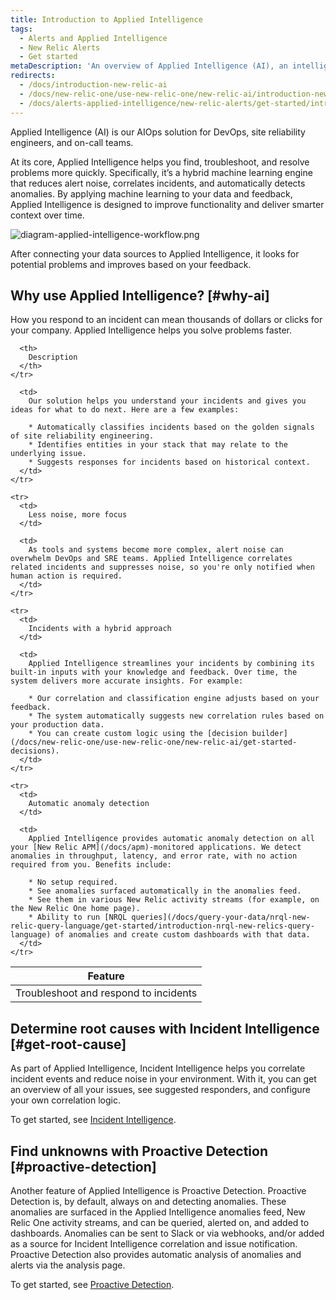 ```yaml
---
title: Introduction to Applied Intelligence
tags:
  - Alerts and Applied Intelligence
  - New Relic Alerts
  - Get started
metaDescription: 'An overview of Applied Intelligence (AI), an intelligent AIOps solution for your alerting systems in New Relic.'
redirects:
  - /docs/introduction-new-relic-ai
  - /docs/new-relic-one/use-new-relic-one/new-relic-ai/introduction-new-relic-ai
  - /docs/alerts-applied-intelligence/new-relic-alerts/get-started/introduction-new-relic-ai
---
```


Applied Intelligence (AI) is our AIOps solution for DevOps, site reliability engineers, and on-call teams.

At its core, Applied Intelligence helps you find, troubleshoot, and resolve problems more quickly. Specifically, it’s a hybrid machine learning engine that reduces alert noise, correlates incidents, and automatically detects anomalies. By applying machine learning to your data and feedback, Applied Intelligence is designed to improve functionality and deliver smarter context over time.

![diagram-applied-intelligence-workflow.png](./images/diagram-applied-intelligence-workflow.png "diagram-applied-intelligence-workflow.png")

<figcaption>
  After connecting your data sources to Applied Intelligence, it looks for potential problems and improves based on your feedback.
</figcaption>

## Why use Applied Intelligence? [#why-ai]

How you respond to an incident can mean thousands of dollars or clicks for your company. Applied Intelligence helps you solve problems faster.

<table>
  <thead>
    <tr>
      <th style={{ width: "150px" }}>
        Feature
      </th>

      <th>
        Description
      </th>
    </tr>
  </thead>

  <tbody>
    <tr>
      <td>
        Troubleshoot and respond to incidents
      </td>

      <td>
        Our solution helps you understand your incidents and gives you ideas for what to do next. Here are a few examples:

        * Automatically classifies incidents based on the golden signals of site reliability engineering.
        * Identifies entities in your stack that may relate to the underlying issue.
        * Suggests responses for incidents based on historical context.
      </td>
    </tr>

    <tr>
      <td>
        Less noise, more focus
      </td>

      <td>
        As tools and systems become more complex, alert noise can overwhelm DevOps and SRE teams. Applied Intelligence correlates related incidents and suppresses noise, so you're only notified when human action is required.
      </td>
    </tr>

    <tr>
      <td>
        Incidents with a hybrid approach
      </td>

      <td>
        Applied Intelligence streamlines your incidents by combining its built-in inputs with your knowledge and feedback. Over time, the system delivers more accurate insights. For example:

        * Our correlation and classification engine adjusts based on your feedback.
        * The system automatically suggests new correlation rules based on your production data.
        * You can create custom logic using the [decision builder](/docs/new-relic-one/use-new-relic-one/new-relic-ai/get-started-decisions).
      </td>
    </tr>

    <tr>
      <td>
        Automatic anomaly detection
      </td>

      <td>
        Applied Intelligence provides automatic anomaly detection on all your [New Relic APM](/docs/apm)-monitored applications. We detect anomalies in throughput, latency, and error rate, with no action required from you. Benefits include:

        * No setup required. 
        * See anomalies surfaced automatically in the anomalies feed. 
        * See them in various New Relic activity streams (for example, on the New Relic One home page). 
        * Ability to run [NRQL queries](/docs/query-your-data/nrql-new-relic-query-language/get-started/introduction-nrql-new-relics-query-language) of anomalies and create custom dashboards with that data.
      </td>
    </tr>

  </tbody>
</table>

## Determine root causes with Incident Intelligence [#get-root-cause]

As part of Applied Intelligence, Incident Intelligence helps you correlate incident events and reduce noise in your environment. With it, you can get an overview of all your issues, see suggested responders, and configure your own correlation logic.

To get started, see [Incident Intelligence](/docs/enable-new-relic-ai).

## Find unknowns with Proactive Detection [#proactive-detection]

Another feature of Applied Intelligence is Proactive Detection. Proactive Detection is, by default, always on and detecting anomalies. These anomalies are surfaced in the Applied Intelligence anomalies feed, New Relic One activity streams, and can be queried, alerted on, and added to dashboards. Anomalies can be sent to Slack or via webhooks, and/or added as a source for Incident Intelligence correlation and issue notification. Proactive Detection also provides automatic analysis of anomalies and alerts via the analysis page. 

To get started, see [Proactive Detection](/docs/proactive-detection-new-relic-ai).
